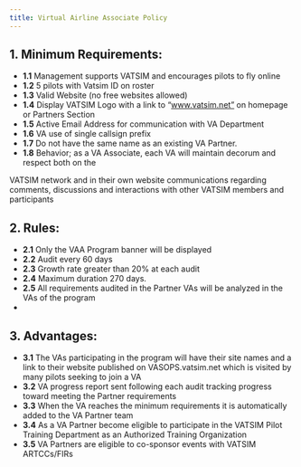 ```yaml
---
title: Virtual Airline Associate Policy
---
```


 ## 1. Minimum Requirements:  
* **1.1** Management supports VATSIM and  encourages pilots to fly online  
* **1.2** 5 pilots with Vatsim ID  on roster  
* **1.3** Valid Website (no free websites allowed)  
* **1.4** Display VATSIM Logo with a link  to  “www.vatsim.net” on homepage or Partners  Section  
* **1.5** Active Email Address for communication with  VA Department  
* **1.6** VA use of single callsign prefix  
* **1.7**  Do not have the same name as an existing  VA Partner.  
* **1.8** Behavior;  as a VA  Associate, each VA will  maintain decorum and respect both on the  

VATSIM network and in their own website  communications regarding comments, discussions and interactions with other  VATSIM members and participants  

## 2.  Rules:  
* **2.1** Only the VAA Program banner will be  displayed  
* **2.2** Audit every 60 days  
* **2.3** Growth rate greater than 20% at each audit  
* **2.4** Maximum duration 270 days.  
* **2.5** All requirements audited in the Partner VAs  will be analyzed in the VAs of the program  
* 
## 3.  Advantages:  
* **3.1** The VAs participating in the program will have  their  site names and  a  link  to their website  published on VASOPS.vatsim.net  which  is  visited by many pilots seeking to join  a VA  
* **3.2**  VA progress report sent  following  each audit  tracking progress toward meeting the Partner requirements  
* **3.3** When  the VA  reaches the minimum requirements it  is  automatically  added  to the  VA Partner team
* **3.4**  As a VA Partner  become eligible to participate in the  VATSIM Pilot Training Department as an  Authorized  Training Organization  
* **3.5** VA Partners are eligible to  co-sponsor events with VATSIM ARTCCs/FIRs
